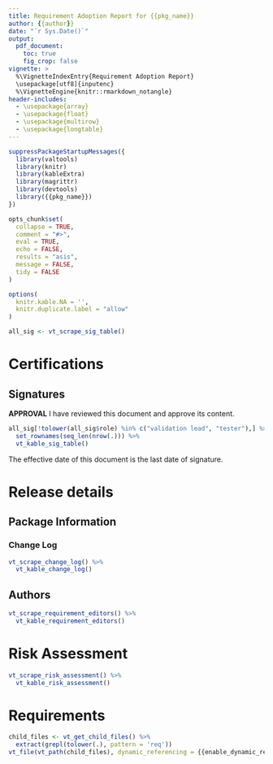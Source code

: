 ```yaml
---
title: Requirement Adoption Report for {{pkg_name}}
author: {{author}}
date: "`r Sys.Date()`"
output:
  pdf_document:
    toc: true
    fig_crop: false
vignette: >
  %\VignetteIndexEntry{Requirement Adoption Report}
  \usepackage[utf8]{inputenc}
  %\VignetteEngine{knitr::rmarkdown_notangle}
header-includes:
  - \usepackage{array}
  - \usepackage{float}
  - \usepackage{multirow}
  - \usepackage{longtable}
---
```



```r
suppressPackageStartupMessages({
  library(valtools)
  library(knitr)
  library(kableExtra)
  library(magrittr)
  library(devtools)
  library({{pkg_name}})
})

opts_chunk$set(
  collapse = TRUE,
  comment = "#>",
  eval = TRUE,
  echo = FALSE,
  results = "asis",
  message = FALSE,
  tidy = FALSE
)

options(
  knitr.kable.NA = '',
  knitr.duplicate.label = "allow"
)

```

```r
all_sig <- vt_scrape_sig_table() 
```

\newpage

# Certifications

## Signatures

**APPROVAL** I have reviewed this document and approve its content.

```r

all_sig[!tolower(all_sig$role) %in% c("validation lead", "tester"),] %>%
  set_rownames(seq_len(nrow(.))) %>% 
  vt_kable_sig_table()

```

The effective date of this document is the last date of signature.

\newpage

# Release details

## Package Information

### Change Log

```r
vt_scrape_change_log() %>% 
  vt_kable_change_log()
```


## Authors


```r
vt_scrape_requirement_editors() %>% 
  vt_kable_requirement_editors()
```


# Risk Assessment

```r
vt_scrape_risk_assessment() %>% 
  vt_kable_risk_assessment()
```

\newpage

# Requirements

```r
child_files <- vt_get_child_files() %>% 
  extract(grepl(tolower(.), pattern = 'req'))
vt_file(vt_path(child_files), dynamic_referencing = {{enable_dynamic_referencing}})
```

